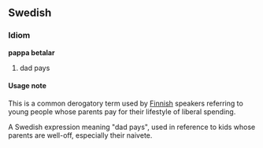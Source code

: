 {{rfc}}

==Swedish==
===Idiom===
'''pappa betalar'''

# dad pays

==== Usage note ====
This is a common derogatory term used by [[Finnish]] speakers referring to young people whose parents pay for their lifestyle of liberal spending.


A Swedish expression meaning "dad pays", used in reference to kids whose parents are well-off, especially their naivete.